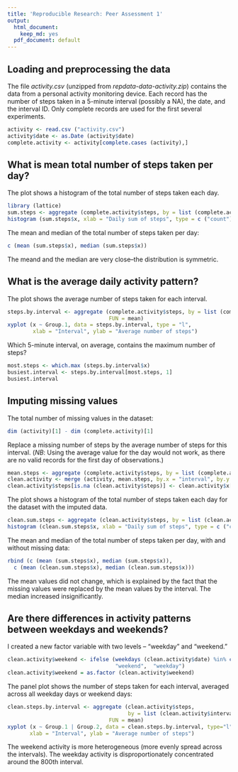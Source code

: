 ```yaml
---
title: 'Reproducible Research: Peer Assessment 1'
output:
  html_document:
    keep_md: yes
  pdf_document: default
---
```



## Loading and preprocessing the data
The file *activity.csv* (unzipped from *repdata-data-activity.zip*) contains the data from a personal activity monitoring device. Each record has the number of steps taken in a 5-minute interval (possibly a NA), the date, and the interval ID. Only complete records are used for the first several experiments.

```r
activity <- read.csv ("activity.csv")
activity$date <- as.Date (activity$date)
complete.activity <- activity[complete.cases (activity),]
```


## What is mean total number of steps taken per day?

The plot shows a histogram of the total number of steps taken each day.

```r
library (lattice)
sum.steps <- aggregate (complete.activity$steps, by = list (complete.activity$date), FUN = sum)[2]
histogram (sum.steps$x, xlab = "Daily sum of steps", type = c ("count"))
```

The mean and median of the total number of steps taken per day:
```r
c (mean (sum.steps$x), median (sum.steps$x))
```
The meand and the median are very close--the distribution is symmetric.

## What is the average daily activity pattern?
The plot shows the average number of steps taken for each interval.
```r
steps.by.interval <- aggregate (complete.activity$steps, by = list (complete.activity$interval), 
                                FUN = mean)
xyplot (x ~ Group.1, data = steps.by.interval, type = "l", 
        xlab = "Interval", ylab = "Average number of steps")
```

Which 5-minute interval, on average, contains the maximum number of steps?
```r
most.steps <- which.max (steps.by.interval$x)
busiest.interval <- steps.by.interval[most.steps, 1]
busiest.interval
```

## Imputing missing values
The total number of missing values in the dataset:
```r
dim (activity)[1] - dim (complete.activity)[1]
```

Replace a missing number of steps by the average number of steps for this interval. (_NB_: Using the average value for the day would not work, as there are no valid records for the first day of observations.)

```r
mean.steps <- aggregate (complete.activity$steps, by = list (complete.activity$interval), FUN = mean)
clean.activity <- merge (activity, mean.steps, by.x = "interval", by.y = "Group.1")
clean.activity$steps[is.na (clean.activity$steps)] <- clean.activity$x[is.na (clean.activity$steps)]
```

The plot shows a histogram of the total number of steps taken each day for the dataset with the imputed data.

```r
clean.sum.steps <- aggregate (clean.activity$steps, by = list (clean.activity$date), FUN = sum)[2]
histogram (clean.sum.steps$x, xlab = "Daily sum of steps", type = c ("count"))
```

The mean and median of the total number of steps taken per day, with and without missing data:
```r
rbind (c (mean (sum.steps$x), median (sum.steps$x)),
  c (mean (clean.sum.steps$x), median (clean.sum.steps$x)))
```

The mean values did not change, which is explained by the fact that the missing values were replaced by the mean values by the interval. The median increased insignificantly.

## Are there differences in activity patterns between weekdays and weekends?

I created a new factor variable with two levels – “weekday” and “weekend.”

```r
clean.activity$weekend <- ifelse (weekdays (clean.activity$date) %in% c ("Saturday","Sunday"), 
                                  "weekend",  "weekday")
clean.activity$weekend = as.factor (clean.activity$weekend)
```

The panel plot shows the number of steps taken for each interval, averaged across all weekday days or weekend days:

```r
clean.steps.by.interval <- aggregate (clean.activity$steps, 
                                      by = list (clean.activity$interval, clean.activity$weekend), 
                                FUN = mean)
xyplot (x ~ Group.1 | Group.2, data = clean.steps.by.interval, type="l",
       xlab = "Interval", ylab = "Average number of steps")
```

The weekend activity is more heterogeneous (more evenly spread across the intervals). The weekday activity is disproportionately concentrated around the 800th interval.